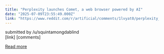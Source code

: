 ```yaml
---
title: "Perplexity launches Comet, a web browser powered by AI"
date: "2025-07-09T23:55:49.000Z"
link: "https://www.reddit.com/r/artificial/comments/1lvyat0/perplexity_launches_comet_a_web_browser_powered/"
---
```


submitted by    /u/squintamongdablind  
 [link]   [comments]

[Read more](https://www.reddit.com/r/artificial/comments/1lvyat0/perplexity_launches_comet_a_web_browser_powered/)
